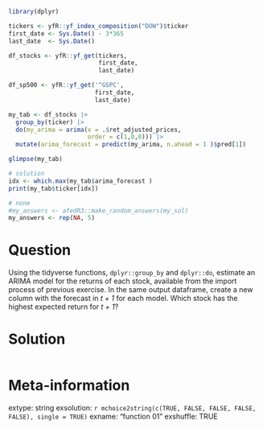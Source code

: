 ```r
library(dplyr)

tickers <- yfR::yf_index_composition("DOW")$ticker
first_date <- Sys.Date() - 3*365
last_date  <- Sys.Date()

df_stocks <- yfR::yf_get(tickers, 
                         first_date, 
                         last_date)

df_sp500 <- yfR::yf_get('^GSPC', 
                        first_date, 
                        last_date)

my_tab <- df_stocks |>
  group_by(ticker) |>
  do(my_arima = arima(x = .$ret_adjusted_prices, 
                      order = c(1,0,0))) |>
  mutate(arima_forecast = predict(my_arima, n.ahead = 1 )$pred[1])

glimpse(my_tab)

# solution
idx <- which.max(my_tab$arima_forecast )
print(my_tab$ticker[idx])
```

```r
# none
#my_answers <- afedR3::make_random_answers(my_sol)
my_answers <- rep(NA, 5)
```

Question
========

Using the tidyverse functions, `dplyr::group_by` and `dplyr::do`, estimate an ARIMA model for the returns of each stock, available from the import process of previous exercise. In the same output dataframe, create a new column with the forecast in _t + 1_ for each model. Which stock has the highest expected return for _t + 1_?


Solution
================

```r
```


Meta-information
================
extype: string
exsolution: `r mchoice2string(c(TRUE, FALSE, FALSE, FALSE, FALSE), single = TRUE)`
exname: "function 01"
exshuffle: TRUE

